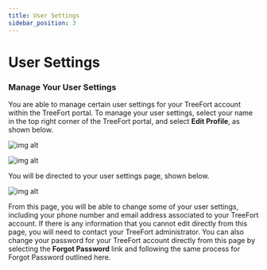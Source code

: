 ```yaml
---
title: User Settings
sidebar_position: 3
---
```


# User Settings
### Manage Your User Settings
You are able to manage certain user settings for your TreeFort account within the TreeFort portal. To manage your user settings, select your name in the top right corner of the TreeFort portal, and select **Edit Profile**, as shown below.

![img alt](/img/manage_setting_bar.png)

![img alt](/img/manage_settings_user.png)

You will be directed to your user settings page, shown below.

![img alt](/img/manage_setting_edit.png)

From this page, you will be able to change some of your user settings, including your phone number and email address associated to your TreeFort account. If there is any information that you cannot edit directly from this page, you will need to contact your TreeFort administrator. You can also change your password for your TreeFort account directly from this page by selecting the **Forgot Password** link and following the same process for Forgot Password outlined here.